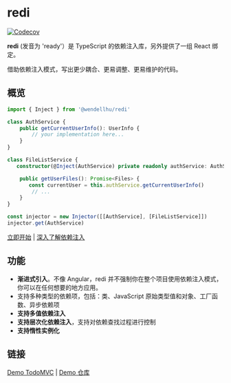 
# redi

[![Codecov](https://img.shields.io/codecov/c/github/wendellhu95/redi.svg?style=flat-square)](https://codecov.io/gh/wendellhu95/redi)


**redi** (发音为 'ready'）是 TypeScript 的依赖注入库，另外提供了一组 React 绑定。

<Callout>借助依赖注入模式，写出更少耦合、更易调整、更易维护的代码。</Callout>

## 概览

```typescript 
import { Inject } from '@wendellhu/redi'

class AuthService {
    public getCurrentUserInfo(): UserInfo {
        // your implementation here...
    }
}

class FileListService {
   constructor(@Inject(AuthService) private readonly authService: AuthService) {}

    public getUserFiles(): Promise<Files> {
       const currentUser = this.authService.getCurrentUserInfo()
        // ...
    }
}

const injector = new Injector([[AuthService], [FileListService]])
injector.get(AuthService)
```

[立即开始](/docs/introduction) | [深入了解依赖注入](/blog/di)

## 功能

- **渐进式引入**。不像 Angular，redi 并不强制你在整个项目使用依赖注入模式，你可以在任何想要的地方应用。
- 支持多种类型的依赖项，包括：类、JavaScript 原始类型值和对象、工厂函数、异步依赖项
- **支持多值依赖注入**
- **支持层次化依赖注入**，支持对依赖查找过程进行控制
- **支持惰性实例化**

## 链接

[Demo TodoMVC](https://wendellhu95.github.io/redi-todomvc/) | [Demo 仓库](https://github.com/wendellhu95/redi-todomvc)